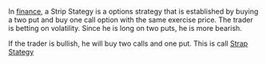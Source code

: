 In [[finance]], a Strip Stategy is a options strategy that is established by buying a two put and buy one call option with the same exercise price. The trader is betting on volatility. Since he is long on two puts, he is more bearish. 

If the trader is bullish, he will buy two calls and one put. This is call [[Strap Stategy]]